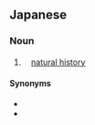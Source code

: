 ==Japanese==
{{ja-kanjitab|し|ぜん|し|yomi=o}}

===Noun===
{{ja-noun|しぜんし}}

#　[[natural history]]

====Synonyms====
* {{ja-r|博物学|はくぶつがく}}
* {{ja-r|自然史|しぜんし}}